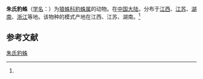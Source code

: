 {{Speciesbox
| name = 朱氏豹蛛
| status = 
| status_system = 
| image = 
| genus = Pardosa
| species = zhui
| authority = (Yu et Song, 1988)<ref name='id13920'>{{cite web| url =http://www.bioinfo.cn/db05/BjdwSpecies.php?action=view&id=13920| title =朱氏豹蛛| work =《中国动物物种编目数据库》| publisher =中国科学院微生物研究所| author =中国科学院动物研究所| accessdate =2009-04-28| deadurl =yes| archiveurl =https://web.archive.org/web/20160305014358/http://www.bioinfo.cn/db05/BjdwSpecies.php?action=view&id=13920| archivedate =2016-03-05}}</ref>
}}

'''朱氏豹蛛'''（[[学名|学名]]：{{lang|la|''Pardosa zhui''}}）为[[狼蛛科|狼蛛科]][[豹蛛属|豹蛛属]]的动物。在[[中国大陆|中国大陆]]，分布于[[江西|江西]]、[[江苏|江苏]]、[[湖南|湖南]]、[[浙江|浙江]]等地。该物种的模式产地在江西、江苏、湖南。<ref name='id13920'/>

== 参考文献 ==
{{reflist}}

{{Wikispecies|Pardosa zhui}}
{{Taxonbar|from=Q3266764}}

[[Category:豹蛛属|朱氏豹蛛]]


{{蜘蛛小作品}}
